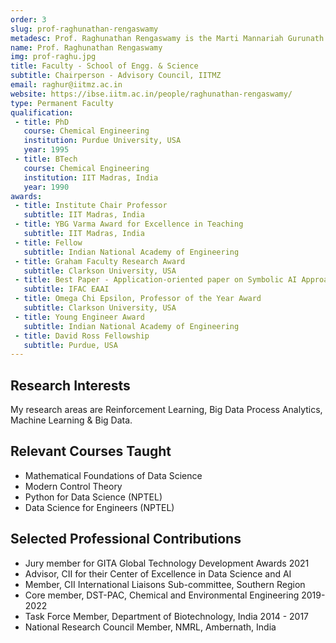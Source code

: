 ```yaml
---
order: 3
slug: prof-raghunathan-rengaswamy
metadesc: Prof. Raghunathan Rengaswamy is the Marti Mannariah Gurunath Chair of the Department of Chemical Engineering at IIT Madras Zanzibar. Learn More.
name: Prof. Raghunathan Rengaswamy
img: prof-raghu.jpg
title: Faculty - School of Engg. & Science
subtitle: Chairperson - Advisory Council, IITMZ
email: raghur@iitmz.ac.in
website: https://ibse.iitm.ac.in/people/raghunathan-rengaswamy/
type: Permanent Faculty
qualification:
 - title: PhD
   course: Chemical Engineering
   institution: Purdue University, USA
   year: 1995
 - title: BTech
   course: Chemical Engineering
   institution: IIT Madras, India
   year: 1990
awards:
 - title: Institute Chair Professor
   subtitle: IIT Madras, India
 - title: YBG Varma Award for Excellence in Teaching
   subtitle: IIT Madras, India
 - title: Fellow
   subtitle: Indian National Academy of Engineering
 - title: Graham Faculty Research Award
   subtitle: Clarkson University, USA
 - title: Best Paper - Application-oriented paper on Symbolic AI Approaches
   subtitle: IFAC EAAI
 - title: Omega Chi Epsilon, Professor of the Year Award
   subtitle: Clarkson University, USA
 - title: Young Engineer Award
   subtitle: Indian National Academy of Engineering
 - title: David Ross Fellowship
   subtitle: Purdue, USA
---
```


<section>
    <h2>Research Interests</h2>
    <p>
        My research areas are Reinforcement Learning, Big Data Process Analytics, Machine Learning & Big Data.
    </p>
</section>

<section>
    <h2>Relevant Courses Taught</h2>
    <ul>
        <li>Mathematical Foundations of Data Science</li>
        <li>Modern Control Theory</li>
        <li>Python for Data Science (NPTEL)</li>
        <li>Data Science for Engineers (NPTEL)</li>
    </ul>
</section>

<Papers>
    <Paper
        title="Perovskite‐based electrocatalyst discovery and design using word embeddings from retrained SciBERT language model"
        authors={["Arun Muthukkumaran", "Shrayas Raghunathan", "Arjun Ravichandran", "Raghunathan Rengaswamy"]}
        publisher="AIChE Journal"
        year="2023"
    />
    <Paper
        title="Data science and IoT based mobile monitoring framework for hyper-local PM2. 5 assessment in urban setting"
        authors={["S Swaminathan", "AVS Guntuku", "S Sumeer", "A Gupta", "R Rengaswamy"]}
        publisher="Building and Environment 225"
        year="2022"
    />
    <Paper
        title="Integration of Machine Learning and First Principles Models"
        authors={["L.Rajulapati", "S.Chinta", "B.Shyamala", "R.Rengaswamy"]}
        publisher="AIChE J"
        year="2022"
    />
    <Paper
        title="Reinforcement-Learning designs droplet microfluidic networks"
        authors={["M Shahab", "R Rengaswamy"]}
        publisher="Computers and Chemical Engineering"
        year="2022"
    />
    <Paper
        title="CDiNN -Convex Difference Neural Networks"
        authors={["Parameswaran Sankaranarayanan", "Raghunathan Rengaswamy"]}
        publisher="Neurocomputing"
        year="2022"
    />
</Papers>

<Books>
    <Book
        title="Data Science for Engineers"
        cover="/data-science-for-engineers.jpg"
        publisher="CRC Press"
        year="2022"
    />
    <Book
        title="Process Control Fundamentals"
        cover="/process-control-fundamentals.jpg"
        publisher="CRC Press"
        year="2020"
    />
</Books>

<section>
    <h2>Selected Professional Contributions</h2>
    <ul>
        <li>Jury member for GITA Global Technology Development Awards 2021</li>
        <li>Advisor, CII for their Center of Excellence in Data Science and AI</li>
        <li>Member, CII International Liaisons Sub-committee, Southern Region</li>
        <li>Core member, DST-PAC, Chemical and Environmental Engineering 2019-2022</li>
        <li>Task Force Member, Department of Biotechnology, India 2014 - 2017</li>
        <li>National Research Council Member, NMRL, Ambernath, India</li>
    </ul>
</section>

